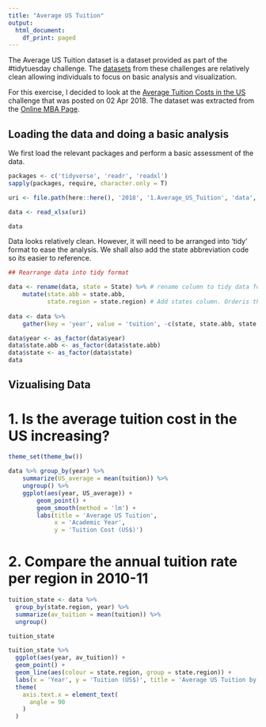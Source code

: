 ```yaml
---
title: "Average US Tuition"
output:
  html_document:
    df_print: paged
---
```


The Average US Tuition dataset is a dataset provided as part of the #tidytuesday challenge. The [datasets](https://github.com/rfordatascience/tidytuesday) from these challenges are relatively clean allowing individuals to focus on basic analysis and visualization.

For this exercise, I decided to look at the [Average Tuition Costs in the US](https://github.com/rfordatascience/tidytuesday/tree/master/data/2018/2018-04-02) challenge that was posted on 02 Apr 2018. The dataset was extracted from the [Online MBA Page](https://onlinembapage.com/average-tuition-and-educational-attainment-in-the-united-states/).

## Loading the data and doing a basic analysis

We first load the relevant packages and perform a basic assessment of the data.

```r
packages <- c('tidyverse', 'readr', 'readxl')
sapply(packages, require, character.only = T)

uri <- file.path(here::here(), '2018', '1.Average_US_Tuition', 'data', 'us_avg_tuition.xlsx')

data <- read_xlsx(uri)

data

```

Data looks relatively clean. However, it will need to be arranged into 'tidy' format to ease the analysis. We shall also add the state abbreviation code so its easier to reference.

```r

## Rearrange data into tidy format

data <- rename(data, state = State) %>% # rename column to tidy data format
    mutate(state.abb = state.abb, 
           state.region = state.region) # Add states column. Orderis the same as in state.abb
    
data <- data %>% 
    gather(key = 'year', value = 'tuition', -c(state, state.abb, state.region)) # Align dataset to tidy format

data$year <- as_factor(data$year)
data$state.abb <- as_factor(data$state.abb)
data$state <- as_factor(data$state)
data

```

## Vizualising Data

# 1. Is the average tuition cost in the US increasing?

```r

theme_set(theme_bw())

data %>% group_by(year) %>% 
    summarize(US_average = mean(tuition)) %>%
    ungroup() %>% 
    ggplot(aes(year, US_average)) + 
        geom_point() + 
        geom_smooth(method = 'lm') + 
        labs(title = 'Average US Tuition', 
             x = 'Academic Year', 
             y = 'Tuition Cost (US$)')

```

# 2. Compare the annual tuition rate per region in 2010-11

```r
tuition_state <- data %>% 
  group_by(state.region, year) %>%
  summarize(av_tuition = mean(tuition)) %>%
  ungroup()

tuition_state

tuition_state %>% 
  ggplot(aes(year, av_tuition)) + 
  geom_point() +
  geom_line(aes(colour = state.region, group = state.region)) + 
  labs(x = 'Year', y = 'Tuition (US$)', title = 'Average US Tuition by State', subtitle = 'Is the average US tuition increasing?') + 
  theme(
    axis.text.x = element_text(
      angle = 90
    )
  )

```
